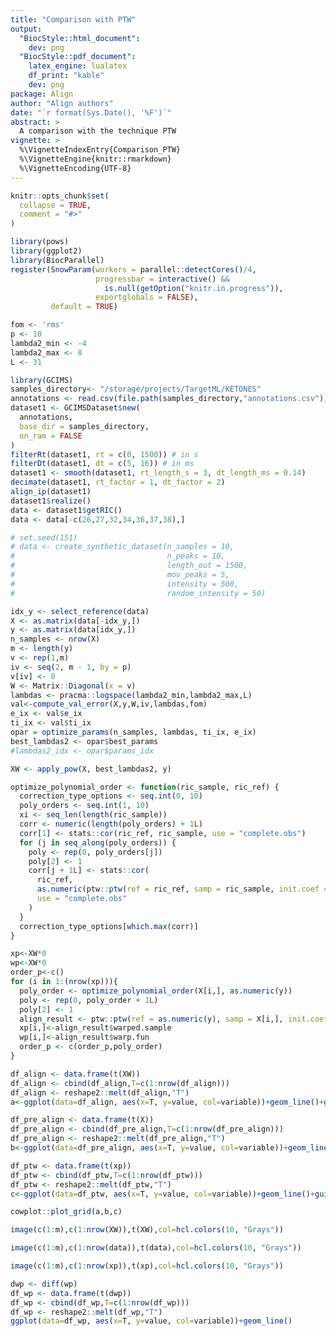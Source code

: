 ```yaml
---
title: "Comparison with PTW"
output:
  "BiocStyle::html_document":
    dev: png
  "BiocStyle::pdf_document":
    latex_engine: lualatex
    df_print: "kable"
    dev: png
package: Align
author: "Align authors"
date: "`r format(Sys.Date(), '%F')`"
abstract: >
  A comparison with the technique PTW
vignette: >
  %\VignetteIndexEntry{Comparison_PTW}
  %\VignetteEngine{knitr::rmarkdown}
  %\VignetteEncoding{UTF-8}
---
```


```r
knitr::opts_chunk$set(
  collapse = TRUE,
  comment = "#>"
)
```

```r
library(pows)
library(ggplot2)
library(BiocParallel)
register(SnowParam(workers = parallel::detectCores()/4, 
                   progressbar = interactive() && 
                     is.null(getOption("knitr.in.progress")), 
                   exportglobals = FALSE), 
         default = TRUE)
```

```r
fom <- 'rms'
p <- 10
lambda2_min <- -4
lambda2_max <- 8
L <- 31
```

```r
library(GCIMS)
samples_directory<- "/storage/projects/TargetML/KETONES"
annotations <- read.csv(file.path(samples_directory,"annotations.csv"))
dataset1 <- GCIMSDataset$new(
  annotations,
  base_dir = samples_directory,
  on_ram = FALSE
)
filterRt(dataset1, rt = c(0, 1500)) # in s
filterDt(dataset1, dt = c(5, 16)) # in ms
dataset1 <- smooth(dataset1, rt_length_s = 3, dt_length_ms = 0.14)
decimate(dataset1, rt_factor = 1, dt_factor = 2)
align_ip(dataset1)
dataset1$realize()
data <- dataset1$getRIC()
data <- data[-c(26,27,32,34,36,37,38),]
```


```r
# set.seed(151)
# data <- create_synthetic_dataset(n_samples = 10,
#                                  n_peaks = 10,
#                                  length_out = 1500,
#                                  mov_peaks = 5,
#                                  intensity = 500,
#                                  random_intensity = 50)
```

```r
idx_y <- select_reference(data)
X <- as.matrix(data[-idx_y,])
y <- as.matrix(data[idx_y,])
n_samples <- nrow(X)
m <- length(y)
v <- rep(1,m)
iv <- seq(2, m - 1, by = p)
v[iv] <- 0
W <- Matrix::Diagonal(x = v)
lambdas <- pracma::logspace(lambda2_min,lambda2_max,L)
val<-compute_val_error(X,y,W,iv,lambdas,fom)
e_ix <- val$e_ix
ti_ix <- val$ti_ix
opar = optimize_params(n_samples, lambdas, ti_ix, e_ix)
best_lambdas2 <- opar$best_params
#lambdas2_idx <- opar$params_idx
```


```r
XW <- apply_pow(X, best_lambdas2, y)
```

```r
optimize_polynomial_order <- function(ric_sample, ric_ref) {
  correction_type_options <- seq.int(0, 10)
  poly_orders <- seq.int(1, 10)
  xi <- seq_len(length(ric_sample))
  corr <- numeric(length(poly_orders) + 1L)
  corr[1] <- stats::cor(ric_ref, ric_sample, use = "complete.obs")
  for (j in seq_along(poly_orders)) {
    poly <- rep(0, poly_orders[j])
    poly[2] <- 1
    corr[j + 1L] <- stats::cor(
      ric_ref,
      as.numeric(ptw::ptw(ref = ric_ref, samp = ric_sample, init.coef = poly)$warped.sample[1,]),
      use = "complete.obs"
    )
  }
  correction_type_options[which.max(corr)]
}
```

```r
xp<-XW*0
wp<-XW*0
order_p<-c()
for (i in 1:(nrow(xp))){
  poly_order <- optimize_polynomial_order(X[i,], as.numeric(y))
  poly <- rep(0, poly_order + 1L)
  poly[2] <- 1
  align_result <- ptw::ptw(ref = as.numeric(y), samp = X[i,], init.coef = poly)
  xp[i,]<-align_result$warped.sample
  wp[i,]<-align_result$warp.fun
  order_p <- c(order_p,poly_order)
}
```

```r
df_align <- data.frame(t(XW))
df_align <- cbind(df_align,T=c(1:nrow(df_align)))
df_align <- reshape2::melt(df_align,"T")
a<-ggplot(data=df_align, aes(x=T, y=value, col=variable))+geom_line()+guides(colour="none")

df_pre_align <- data.frame(t(X))
df_pre_align <- cbind(df_pre_align,T=c(1:nrow(df_pre_align)))
df_pre_align <- reshape2::melt(df_pre_align,"T")
b<-ggplot(data=df_pre_align, aes(x=T, y=value, col=variable))+geom_line()+guides(colour="none")

df_ptw <- data.frame(t(xp))
df_ptw <- cbind(df_ptw,T=c(1:nrow(df_ptw)))
df_ptw <- reshape2::melt(df_ptw,"T")
c<-ggplot(data=df_ptw, aes(x=T, y=value, col=variable))+geom_line()+guides(colour="none")

cowplot::plot_grid(a,b,c)
```

```r
image(c(1:m),c(1:nrow(XW)),t(XW),col=hcl.colors(10, "Grays"))
```

```r
image(c(1:m),c(1:nrow(data)),t(data),col=hcl.colors(10, "Grays"))
```

```r
image(c(1:m),c(1:nrow(xp)),t(xp),col=hcl.colors(10, "Grays"))
```

```r
dwp <- diff(wp)
df_wp <- data.frame(t(dwp))
df_wp <- cbind(df_wp,T=c(1:nrow(df_wp)))
df_wp <- reshape2::melt(df_wp,"T")
ggplot(data=df_wp, aes(x=T, y=value, col=variable))+geom_line()
```
